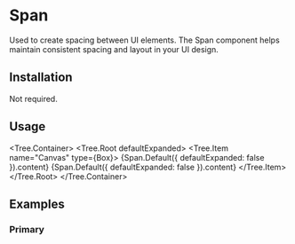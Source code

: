 
# Span

Used to create spacing between UI elements. The Span component helps maintain consistent spacing and layout in your UI design.

<ComponentsTabs component={Span.Default()} />

## Installation

Not required.

## Usage

<Tree.Container>
  <Tree.Root defaultExpanded>
    <Tree.Item name="Canvas" type={Box}>
      {Span.Default({ defaultExpanded: false }).content}
      {Span.Default({ defaultExpanded: false }).content}
    </Tree.Item>
  </Tree.Root>
</Tree.Container>

## Examples

### Primary

<ComponentsTabs component={Span.Default()} />
